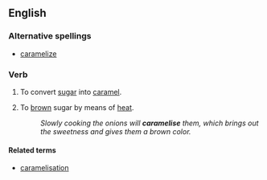 ==English==

===Alternative spellings===
*[[caramelize]]
===Verb===
{{en-verb|caramelises|caramelising|caramelised}}

# {{cooking}} To convert [[sugar]] into [[caramel]].
# {{cooking}} To [[brown]] sugar by means of [[heat]].
#:''Slowly cooking the onions will '''caramelise''' them, which brings out the sweetness and gives them a brown color.''

====Related terms====
*[[caramelisation]]